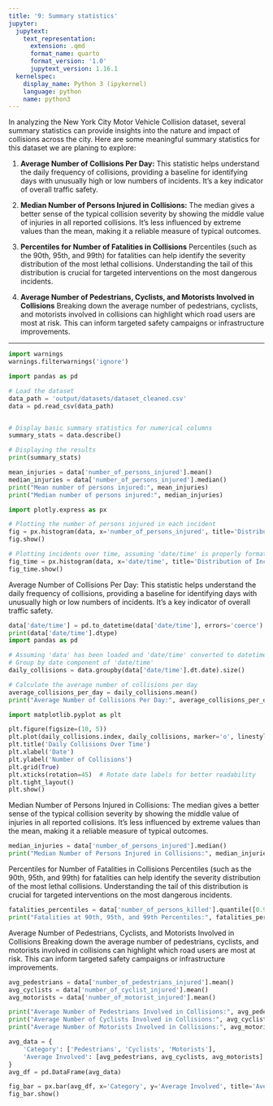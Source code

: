 ```yaml
---
title: '9: Summary statistics'
jupyter:
  jupytext:
    text_representation:
      extension: .qmd
      format_name: quarto
      format_version: '1.0'
      jupytext_version: 1.16.1
  kernelspec:
    display_name: Python 3 (ipykernel)
    language: python
    name: python3
---
```


In analyzing the New York City Motor Vehicle Collision dataset, several summary statistics can provide insights into the nature and impact of collisions across the city. Here are some meaningful summary statistics for this dataset we are planing to explore:

1.  **Average Number of Collisions Per Day:** This statistic helps understand the daily frequency of collisions, providing a baseline for identifying days with unusually high or low numbers of incidents. It’s a key indicator of overall traffic safety.

2.  **Median Number of Persons Injured in Collisions:** The median gives a better sense of the typical collision severity by showing the middle value of injuries in all reported collisions. It’s less influenced by extreme values than the mean, making it a reliable measure of typical outcomes.

3.  **Percentiles for Number of Fatalities in Collisions** Percentiles (such as the 90th, 95th, and 99th) for fatalities can help identify the severity distribution of the most lethal collisions. Understanding the tail of this distribution is crucial for targeted interventions on the most dangerous incidents.

4.  **Average Number of Pedestrians, Cyclists, and Motorists Involved in Collisions** Breaking down the average number of pedestrians, cyclists, and motorists involved in collisions can highlight which road users are most at risk. This can inform targeted safety campaigns or infrastructure improvements.

------------------------------------------------------------------------

```python
import warnings
warnings.filterwarnings('ignore')
```

```python
import pandas as pd

# Load the dataset
data_path = 'output/datasets/dataset_cleaned.csv'
data = pd.read_csv(data_path)


# Display basic summary statistics for numerical columns
summary_stats = data.describe()

# Displaying the results
print(summary_stats)
```

```python
mean_injuries = data['number_of_persons_injured'].mean()
median_injuries = data['number_of_persons_injured'].median()
print("Mean number of persons injured:", mean_injuries)
print("Median number of persons injured:", median_injuries)
```

```python
import plotly.express as px

# Plotting the number of persons injured in each incident
fig = px.histogram(data, x='number_of_persons_injured', title='Distribution of Persons Injured per Incident')
fig.show()
```

```python
# Plotting incidents over time, assuming 'date/time' is properly formatted and cleaned
fig_time = px.histogram(data, x='date/time', title='Distribution of Incidents Over Time')
fig_time.show()
```

Average Number of Collisions Per Day: This statistic helps understand the daily frequency of collisions, providing a baseline for identifying days with unusually high or low numbers of incidents. It’s a key indicator of overall traffic safety.

```python
data['date/time'] = pd.to_datetime(data['date/time'], errors='coerce')
print(data['date/time'].dtype)
import pandas as pd

# Assuming 'data' has been loaded and 'date/time' converted to datetime
# Group by date component of 'date/time'
daily_collisions = data.groupby(data['date/time'].dt.date).size()

# Calculate the average number of collisions per day
average_collisions_per_day = daily_collisions.mean()
print("Average Number of Collisions Per Day:", average_collisions_per_day)
```

```python
import matplotlib.pyplot as plt

plt.figure(figsize=(10, 5))
plt.plot(daily_collisions.index, daily_collisions, marker='o', linestyle='-')
plt.title('Daily Collisions Over Time')
plt.xlabel('Date')
plt.ylabel('Number of Collisions')
plt.grid(True)
plt.xticks(rotation=45)  # Rotate date labels for better readability
plt.tight_layout()
plt.show()
```

Median Number of Persons Injured in Collisions: The median gives a better sense of the typical collision severity by showing the middle value of injuries in all reported collisions. It’s less influenced by extreme values than the mean, making it a reliable measure of typical outcomes.

```python
median_injuries = data['number_of_persons_injured'].median()
print("Median Number of Persons Injured in Collisions:", median_injuries)
```

Percentiles for Number of Fatalities in Collisions Percentiles (such as the 90th, 95th, and 99th) for fatalities can help identify the severity distribution of the most lethal collisions. Understanding the tail of this distribution is crucial for targeted interventions on the most dangerous incidents.

```python
fatalities_percentiles = data['number_of_persons_killed'].quantile([0.90, 0.95, 0.99])
print("Fatalities at 90th, 95th, and 99th Percentiles:", fatalities_percentiles)
```

Average Number of Pedestrians, Cyclists, and Motorists Involved in Collisions Breaking down the average number of pedestrians, cyclists, and motorists involved in collisions can highlight which road users are most at risk. This can inform targeted safety campaigns or infrastructure improvements.

```python
avg_pedestrians = data['number_of_pedestrians_injured'].mean()
avg_cyclists = data['number_of_cyclist_injured'].mean()
avg_motorists = data['number_of_motorist_injured'].mean()

print("Average Number of Pedestrians Involved in Collisions:", avg_pedestrians)
print("Average Number of Cyclists Involved in Collisions:", avg_cyclists)
print("Average Number of Motorists Involved in Collisions:", avg_motorists)
```

```python
avg_data = {
    'Category': ['Pedestrians', 'Cyclists', 'Motorists'],
    'Average Involved': [avg_pedestrians, avg_cyclists, avg_motorists]
}
avg_df = pd.DataFrame(avg_data)

fig_bar = px.bar(avg_df, x='Category', y='Average Involved', title='Average Number of Pedestrians, Cyclists, and Motorists Involved in Collisions')
fig_bar.show()
```
